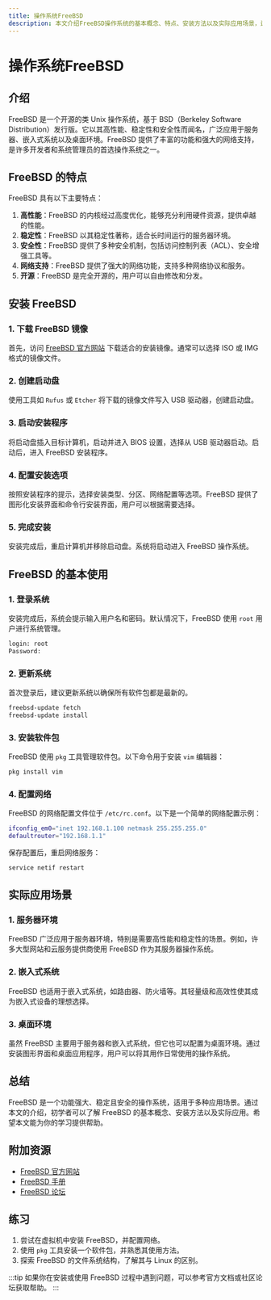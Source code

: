 ```yaml
---
title: 操作系统FreeBSD
description: 本文介绍FreeBSD操作系统的基本概念、特点、安装方法以及实际应用场景，适合初学者学习。
---
```


# 操作系统FreeBSD

## 介绍

FreeBSD 是一个开源的类 Unix 操作系统，基于 BSD（Berkeley Software Distribution）发行版。它以其高性能、稳定性和安全性而闻名，广泛应用于服务器、嵌入式系统以及桌面环境。FreeBSD 提供了丰富的功能和强大的网络支持，是许多开发者和系统管理员的首选操作系统之一。

## FreeBSD 的特点

FreeBSD 具有以下主要特点：

1. **高性能**：FreeBSD 的内核经过高度优化，能够充分利用硬件资源，提供卓越的性能。
2. **稳定性**：FreeBSD 以其稳定性著称，适合长时间运行的服务器环境。
3. **安全性**：FreeBSD 提供了多种安全机制，包括访问控制列表（ACL）、安全增强工具等。
4. **网络支持**：FreeBSD 提供了强大的网络功能，支持多种网络协议和服务。
5. **开源**：FreeBSD 是完全开源的，用户可以自由修改和分发。

## 安装 FreeBSD

### 1. 下载 FreeBSD 镜像

首先，访问 [FreeBSD 官方网站](https://www.freebsd.org/) 下载适合的安装镜像。通常可以选择 ISO 或 IMG 格式的镜像文件。

### 2. 创建启动盘

使用工具如 `Rufus` 或 `Etcher` 将下载的镜像文件写入 USB 驱动器，创建启动盘。

### 3. 启动安装程序

将启动盘插入目标计算机，启动并进入 BIOS 设置，选择从 USB 驱动器启动。启动后，进入 FreeBSD 安装程序。

### 4. 配置安装选项

按照安装程序的提示，选择安装类型、分区、网络配置等选项。FreeBSD 提供了图形化安装界面和命令行安装界面，用户可以根据需要选择。

### 5. 完成安装

安装完成后，重启计算机并移除启动盘。系统将启动进入 FreeBSD 操作系统。

## FreeBSD 的基本使用

### 1. 登录系统

安装完成后，系统会提示输入用户名和密码。默认情况下，FreeBSD 使用 `root` 用户进行系统管理。

```bash
login: root
Password: 
```

### 2. 更新系统

首次登录后，建议更新系统以确保所有软件包都是最新的。

```bash
freebsd-update fetch
freebsd-update install
```

### 3. 安装软件包

FreeBSD 使用 `pkg` 工具管理软件包。以下命令用于安装 `vim` 编辑器：

```bash
pkg install vim
```

### 4. 配置网络

FreeBSD 的网络配置文件位于 `/etc/rc.conf`。以下是一个简单的网络配置示例：

```bash
ifconfig_em0="inet 192.168.1.100 netmask 255.255.255.0"
defaultrouter="192.168.1.1"
```

保存配置后，重启网络服务：

```bash
service netif restart
```

## 实际应用场景

### 1. 服务器环境

FreeBSD 广泛应用于服务器环境，特别是需要高性能和稳定性的场景。例如，许多大型网站和云服务提供商使用 FreeBSD 作为其服务器操作系统。

### 2. 嵌入式系统

FreeBSD 也适用于嵌入式系统，如路由器、防火墙等。其轻量级和高效性使其成为嵌入式设备的理想选择。

### 3. 桌面环境

虽然 FreeBSD 主要用于服务器和嵌入式系统，但它也可以配置为桌面环境。通过安装图形界面和桌面应用程序，用户可以将其用作日常使用的操作系统。

## 总结

FreeBSD 是一个功能强大、稳定且安全的操作系统，适用于多种应用场景。通过本文的介绍，初学者可以了解 FreeBSD 的基本概念、安装方法以及实际应用。希望本文能为你的学习提供帮助。

## 附加资源

- [FreeBSD 官方网站](https://www.freebsd.org/)
- [FreeBSD 手册](https://www.freebsd.org/doc/handbook/)
- [FreeBSD 论坛](https://forums.freebsd.org/)

## 练习

1. 尝试在虚拟机中安装 FreeBSD，并配置网络。
2. 使用 `pkg` 工具安装一个软件包，并熟悉其使用方法。
3. 探索 FreeBSD 的文件系统结构，了解其与 Linux 的区别。

:::tip
如果你在安装或使用 FreeBSD 过程中遇到问题，可以参考官方文档或社区论坛获取帮助。
:::